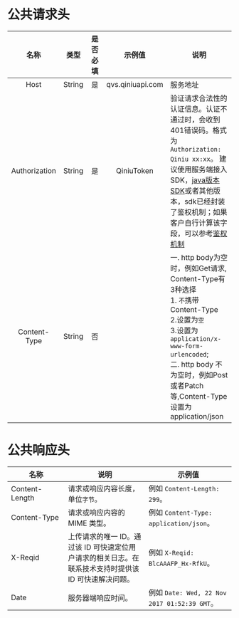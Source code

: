 
# **公共请求头**

| 名称 | 类型 | 是否必填| 示例值 |  说明                                                |
| :-: | :-: | :-:| :-:| - |
|Host  <img width=200/>  |String |是<img width=600/>|qvs.qiniuapi.com|服务地址|
|Authorization  |String|是|QiniuToken|验证请求合法性的认证信息。认证不通过时，会收到401错误码。格式为`Authorization: Qiniu xx:xx`。 建议使用服务端接入SDK，[java版本SDK](https://developer.qiniu.com/qvs/6923/qvs-java-sdk)或者其他版本，sdk已经封装了鉴权机制；如果客户自行计算该字段，可以参考[鉴权机制](https://developer.qiniu.io/qvs/6713/authentication)|
|  Content-Type |String|否||一. http body为空时，例如Get请求, Content-Type有3种选择<br> 1. `不`携带Content-Type <br>2.设置为`空`<br> 3.设置为`application/x-www-form-urlencoded`; <br> 二. http body 不为空时，例如Post或者Patch等,Content-Type设置为application/json|

# **公共响应头**
|名称|说明|示例值|
|---|---|---|
| Content-Length  <img width=200/>| 请求或响应内容长度，单位`字节`。 | 例如 `Content-Length: 299`。|
| Content-Type | 请求或响应内容的 MIME 类型。|例如 `Content-Type: application/json`。 |
|X-Reqid | 上传请求的唯一 ID。通过该 ID 可快速定位用户请求的相关日志。在联系技术支持时提供该 ID 可快速解决问题。|例如 `X-Reqid: BlcAAAFP_Hx-RfkU`。|
| Date | 服务器端响应时间。| 例如 `Date: Wed, 22 Nov 2017 01:52:39 GMT`。|